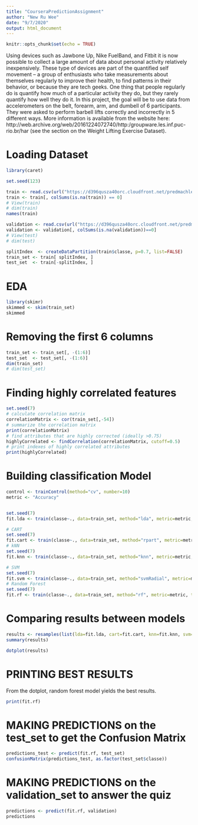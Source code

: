 ---
title: "CourseraPredictionAssignment"
author: "New Ru Wee"
date: "9/7/2020"
output: html_document
---

```{r setup, include=FALSE}
knitr::opts_chunk$set(echo = TRUE)
```

Using devices such as Jawbone Up, Nike FuelBand, and Fitbit it is now possible to collect a large amount of data about personal activity relatively inexpensively. These type of devices are part of the quantified self movement – a group of enthusiasts who take measurements about themselves regularly to improve their health, to find patterns in their behavior, or because they are tech geeks. One thing that people regularly do is quantify how much of a particular activity they do, but they rarely quantify how well they do it. In this project, the goal will be to use data from accelerometers on the belt, forearm, arm, and dumbell of 6 participants. They were asked to perform barbell lifts correctly and incorrectly in 5 different ways. More information is available from the website here: http://web.archive.org/web/20161224072740/http:/groupware.les.inf.puc-rio.br/har (see the section on the Weight Lifting Exercise Dataset).

# Loading Dataset
```{r, echo = TRUE}
library(caret)

set.seed(123)

train <- read.csv(url("https://d396qusza40orc.cloudfront.net/predmachlearn/pml-training.csv"), na.strings=c("NA","","#DIV/0!"))
train <- train[, colSums(is.na(train)) == 0]
# View(train)
# dim(train)
names(train)

validation <- read.csv(url("https://d396qusza40orc.cloudfront.net/predmachlearn/pml-testing.csv"), na.strings=c("NA","","#DIV/0!"))
validation <- validation[, colSums(is.na(validation))==0]
# View(test)
# dim(test)

splitIndex  <- createDataPartition(train$classe, p=0.7, list=FALSE)
train_set <- train[ splitIndex, ]
test_set  <- train[-splitIndex, ]


```

# EDA
```{r, echo = TRUE}
library(skimr)
skimmed <- skim(train_set)
skimmed

```

# Removing the first 6 columns
```{r, echo = TRUE}

train_set <- train_set[, -(1:6)]
test_set  <- test_set[, -(1:6)]
dim(train_set)
# dim(test_set)

```
# Finding highly correlated features

```{r, echo = TRUE}
set.seed(7)
# calculate correlation matrix
correlationMatrix <- cor(train_set[,-54])
# summarize the correlation matrix
print(correlationMatrix)
# find attributes that are highly corrected (ideally >0.75)
highlyCorrelated <- findCorrelation(correlationMatrix, cutoff=0.5)
# print indexes of highly correlated attributes
print(highlyCorrelated)
```



# Building classification Model

```{r, echo = TRUE}

control <- trainControl(method="cv", number=10)
metric <- "Accuracy"


set.seed(7)
fit.lda <- train(classe~., data=train_set, method="lda", metric=metric,trControl=control)

# CART
set.seed(7)
fit.cart <- train(classe~., data=train_set, method="rpart", metric=metric, trControl=control)
# kNN
set.seed(7)
fit.knn <- train(classe~., data=train_set, method="knn", metric=metric, trControl=control)

# SVM
set.seed(7)
fit.svm <- train(classe~., data=train_set, method="svmRadial", metric=metric, trControl=control)
# Random Forest
set.seed(7)
fit.rf <- train(classe~., data=train_set, method="rf", metric=metric, trControl=control)

```

# Comparing results between models
```{r, echo = TRUE}
results <- resamples(list(lda=fit.lda, cart=fit.cart, knn=fit.knn, svm=fit.svm, rf=fit.rf))
summary(results)
```

```{r, echo = TRUE}

dotplot(results)
```

# PRINTING BEST RESULTS
From the dotplot, random forest model yields the best results.

```{r, echo = TRUE}
print(fit.rf)

```

# MAKING PREDICTIONS on the test_set to get the Confusion Matrix
```{r, echo = TRUE}
predictions_test <- predict(fit.rf, test_set)
confusionMatrix(predictions_test, as.factor(test_set$classe))
```

# MAKING PREDICTIONS on the validation_set to answer the quiz
```{r, echo = TRUE}

predictions <- predict(fit.rf, validation)
predictions 

```